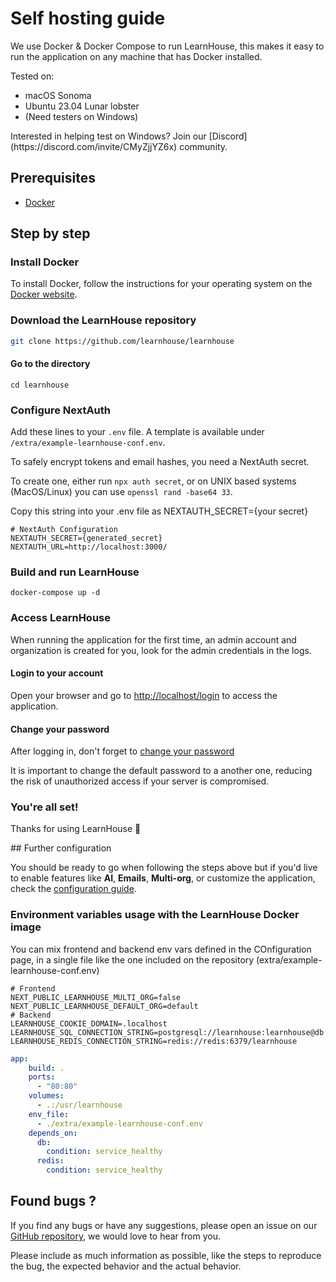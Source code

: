 
# Self hosting guide 

We use Docker & Docker Compose to run LearnHouse, this makes it easy to run the application on any machine that has Docker installed.

Tested on: 
- macOS Sonoma 
- Ubuntu 23.04 Lunar lobster 
- (Need testers on Windows)

<Callout type="info" emoji="🛠">
Interested in helping test on Windows? Join our [Discord](https://discord.com/invite/CMyZjjYZ6x) community.
</Callout>

## Prerequisites

- [Docker](https://docs.docker.com/get-docker/)

## Step by step

<Steps>
 
### Install Docker
 
To install Docker, follow the instructions for your operating system on the [Docker website](https://docs.docker.com/get-docker/).

### Download the LearnHouse repository

```bash copy
git clone https://github.com/learnhouse/learnhouse 
```
 
#### Go to the directory 

```shell copy 
cd learnhouse
```

### Configure NextAuth

Add these lines to your `.env` file. A template is available under `/extra/example-learnhouse-conf.env`.

<Callout type="info">
To safely encrypt tokens and email hashes, you need a NextAuth secret.

To create one, either run `npx auth secret`, or on UNIX based systems (MacOS/Linux) you can use `openssl rand -base64 33`.

Copy this string into your .env file as NEXTAUTH_SECRET={your secret}
</Callout>

```env filename=".env"
# NextAuth Configuration
NEXTAUTH_SECRET={generated_secret}
NEXTAUTH_URL=http://localhost:3000/
```

### Build and run LearnHouse

```shell copy
docker-compose up -d
```

### Access LearnHouse

When running the application for the first time, an admin account and organization is created for you, look for the admin credentials in the logs.

#### Login to your account 

Open your browser and go to [http://localhost/login](http://localhost/login) to access the application.

#### Change your password

After logging in, don't forget to [change your password](http://localhost/dash/user-account/settings/security) 

<Callout type="warning" >
  It is important to change the default password to a another one, reducing the risk of unauthorized access if your server is compromised.
</Callout>

### You're all set!

Thanks for using LearnHouse 🎉 

</Steps>
## Further configuration

You should be ready to go when following the steps above but if you'd live to enable features like **AI**, **Emails**, **Multi-org**, or customize the application, check the [configuration guide](/self-hosting/configuration).

### Environment variables usage with the LearnHouse Docker image

You can mix frontend and backend env vars defined in the COnfiguration page, in a single file like the one included on the repository (extra/example-learnhouse-conf.env)

```env filename="extra/example-learnhouse-conf.env" copy
# Frontend
NEXT_PUBLIC_LEARNHOUSE_MULTI_ORG=false
NEXT_PUBLIC_LEARNHOUSE_DEFAULT_ORG=default
# Backend
LEARNHOUSE_COOKIE_DOMAIN=.localhost
LEARNHOUSE_SQL_CONNECTION_STRING=postgresql://learnhouse:learnhouse@db:5432/learnhouse
LEARNHOUSE_REDIS_CONNECTION_STRING=redis://redis:6379/learnhouse
```

```yaml filename="docker-compose.yml" {7-8} copy
app:
    build: .
    ports:
      - "80:80"
    volumes:
      - .:/usr/learnhouse
    env_file:
      - ./extra/example-learnhouse-conf.env
    depends_on:
      db:
        condition: service_healthy
      redis:
        condition: service_healthy
```


## Found bugs ? 

If you find any bugs or have any suggestions, please open an issue on our [GitHub repository](https://github.com/learnhouse/learnhouse/issues/new/choose), we would love to hear from you.

Please include as much information as possible, like the steps to reproduce the bug, the expected behavior and the actual behavior.




